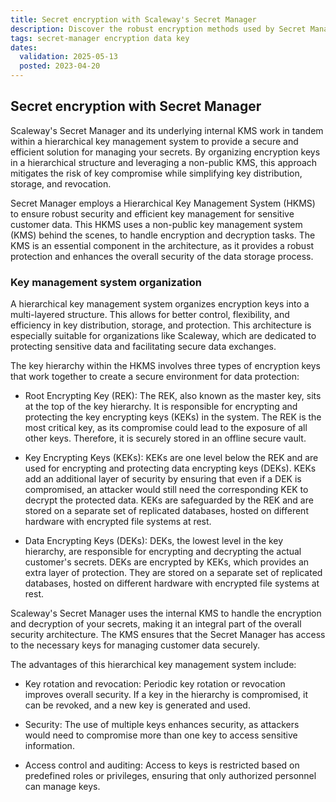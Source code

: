 ```yaml
---
title: Secret encryption with Scaleway's Secret Manager
description: Discover the robust encryption methods used by Secret Manager to safeguard sensitive data effectively. Learn about the Hierarchical Key Management System and its pivotal role in securing encryption keys and data integrity.
tags: secret-manager encryption data key
dates:
  validation: 2025-05-13
  posted: 2023-04-20
---
```


## Secret encryption with Secret Manager

Scaleway's Secret Manager and its underlying internal KMS work in tandem within a hierarchical key management system to provide a secure and efficient solution for managing your secrets. By organizing encryption keys in a hierarchical structure and leveraging a non-public KMS, this approach mitigates the risk of key compromise while simplifying key distribution, storage, and revocation.

Secret Manager employs a Hierarchical Key Management System (HKMS) to ensure robust security and efficient key management for sensitive customer data. This HKMS uses a non-public key management system (KMS) behind the scenes, to handle encryption and decryption tasks. The KMS is an essential component in the architecture, as it provides a robust protection and enhances the overall security of the data storage process.

### Key management system organization

A hierarchical key management system organizes encryption keys into a multi-layered structure. This allows for better control, flexibility, and efficiency in key distribution, storage, and protection. This architecture is especially suitable for organizations like Scaleway, which are dedicated to protecting sensitive data and facilitating secure data exchanges.

The key hierarchy within the HKMS involves three types of encryption keys that work together to create a secure environment for data protection:

- Root Encrypting Key (REK): The REK, also known as the master key, sits at the top of the key hierarchy. It is responsible for encrypting and protecting the key encrypting keys (KEKs) in the system. The REK is the most critical key, as its compromise could lead to the exposure of all other keys. Therefore, it is securely stored in an offline secure vault.

- Key Encrypting Keys (KEKs): KEKs are one level below the REK and are used for encrypting and protecting data encrypting keys (DEKs). KEKs add an additional layer of security by ensuring that even if a DEK is compromised, an attacker would still need the corresponding KEK to decrypt the protected data. KEKs are safeguarded by the REK and are stored on a separate set of replicated databases, hosted on different hardware with encrypted file systems at rest.

- Data Encrypting Keys (DEKs): DEKs, the lowest level in the key hierarchy, are responsible for encrypting and decrypting the actual customer's secrets. DEKs are encrypted by KEKs, which provides an extra layer of protection. They are stored on a separate set of replicated databases, hosted on different hardware with encrypted file systems at rest.

Scaleway's Secret Manager uses the internal KMS to handle the encryption and decryption of your secrets, making it an integral part of the overall security architecture. The KMS ensures that the Secret Manager has access to the necessary keys for managing customer data securely.

The advantages of this hierarchical key management system include:

- Key rotation and revocation: Periodic key rotation or revocation improves overall security. If a key in the hierarchy is compromised, it can be revoked, and a new key is generated and used.

- Security: The use of multiple keys enhances security, as attackers would need to compromise more than one key to access sensitive information.

- Access control and auditing: Access to keys is restricted based on predefined roles or privileges, ensuring that only authorized personnel can manage keys.
